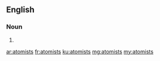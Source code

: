 ==English==

===Noun===
{{head|en}}

# {{plural of|atomist}}

[[ar:atomists]]
[[fr:atomists]]
[[ku:atomists]]
[[mg:atomists]]
[[my:atomists]]